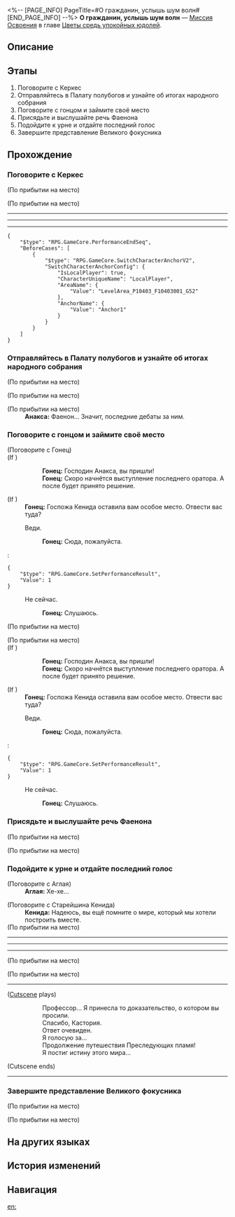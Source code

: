 <%-- [PAGE_INFO]
PageTitle=#О гражданин, услышь шум волн#
[END_PAGE_INFO] --%>
{{Дополнить|Диалоги.}}
{{Миссия Инфобокс
|id              = 1040308
|Название        = 
|Изображение     = Миссия О гражданин, услышь шум волн.png
|Тип             = Миссия Освоения
|Событие         = 
|Глава           = Цветы средь упокойных юдолей
|Условия         = Завершена [[Миссия Освоения]] «[[О лодочник, переправь меня через поток]]»
|Персонажи       = Аглая; Анакса; Гонец; Кенида; Первопроходец
|СтартЛокация    = [[Амфореус]] — [[Палата полубогов: Рассветная вершина]]
|Мир             = Амфореус
|Предыдущая      = О лодочник, переправь меня через поток
|Следующая       = О учёный, жди у ворот истины
|Награды         = Опыт Освоения*500; Звёздный нефрит*60; Путеводитель путешественника*3; Очищенный эфир*3; Небесная амброзия*120; Кредиты*40 000
}}
'''О гражданин, услышь шум волн''' — [[Миссия Освоения]] в главе [[Цветы средь упокойных юдолей]].

==Описание==
{{Описание|Когда пятнадцатый час врат подошёл к концу, на народном собрании Фаенон произнёс речь от лица всех златиусов о продолжении пути Преследующих пламя, получив всеобщую поддержку. Дух Анаксы засвидетельствовал близнецов в воспоминаниях Кефала. Убедившись, что по завершении пути Преследующих пламя он станет титаном эры воскресающей земли, он бросил последний керамический черепок - народное собрание постановило продолжение пути Преследующих пламя. После «предательства» Сената Анакса публично раскрыл злодеяния старейшин и объявил себя их соучастником.}}

==Этапы==
# Поговорите с Керкес
# Отправляйтесь в Палату полубогов и узнайте об итогах народного собрания
# Поговорите с гонцом и займите своё место
# Присядьте и выслушайте речь Фаенона
# Подойдите к урне и отдайте последний голос
# Завершите представление Великого фокусника

==Прохождение==
{{Дополнить}}
===Поговорите с Керкес===
{{Описание миссии|тип=Миссия Освоения|локация=Палата полубогов: Рассветная вершина|Народное собрание, на котором обсуждается завершение путешествия Преследующих пламя, вот-вот закончится. Вскоре все узнают, за какое будущее они проголосовали.<br />Ваш пятнадцатый час врат подходит к концу. Скоро начнётся последнее представление.}}
{{Диалог Начало}}
;(По прибытии на место)

;(По прибытии на место)
----
:{{tx}}
----
:{{tx}}
----
:{{tx}}
<pre>{
	"$type": "RPG.GameCore.PerformanceEndSeq",
	"BeforeCases": [
		{
			"$type": "RPG.GameCore.SwitchCharacterAnchorV2",
			"SwitchCharacterAnchorConfig": {
				"IsLocalPlayer": true,
				"CharacterUniqueName": "LocalPlayer",
				"AreaName": {
					"Value": "LevelArea_P10403_F10403001_G52"
				},
				"AnchorName": {
					"Value": "Anchor1"
				}
			}
		}
	]
}</pre>
{{Диалог Конец}}

===Отправляйтесь в Палату полубогов и узнайте об итогах народного собрания===
{{Диалог Начало}}
;(По прибытии на место)

;(По прибытии на место)
:{{tx}}

;(По прибытии на место)
:'''Анакса:''' Фаенон... Значит, последние дебаты за ним.
{{Диалог Конец}}

===Поговорите с гонцом и займите своё место===
{{Диалог Начало}}

;(Поговорите с Гонец)
;(If {{cx}}<!--during performance 104030805-->)
::'''Гонец:''' Господин Анакса, вы пришли!
::'''Гонец:''' Скоро начнётся выступление последнего оратора. А после будет принято решение.
;(If {{cx}}<!--not during performance 104030805-->)
:'''Гонец:''' Госпожа Кенида оставила вам особое место. Отвести вас туда?
:{{Диалог|Стрелка}} Веди.
::'''Гонец:''' Сюда, пожалуйста.
:<pre>{
	"$type": "RPG.GameCore.SetPerformanceResult",
	"Value": 1
}</pre>
:{{Диалог|Выход}} Не сейчас.
::'''Гонец:''' Слушаюсь.
;(По прибытии на место)

;(По прибытии на место)
;(If {{cx}}<!--during performance 104030805-->)
::'''Гонец:''' Господин Анакса, вы пришли!
::'''Гонец:''' Скоро начнётся выступление последнего оратора. А после будет принято решение.
;(If {{cx}}<!--not during performance 104030805-->)
:'''Гонец:''' Госпожа Кенида оставила вам особое место. Отвести вас туда?
:{{Диалог|Стрелка}} Веди.
::'''Гонец:''' Сюда, пожалуйста.
:<pre>{
	"$type": "RPG.GameCore.SetPerformanceResult",
	"Value": 1
}</pre>
:{{Диалог|Выход}} Не сейчас.
::'''Гонец:''' Слушаюсь.
{{Диалог Конец}}

===Присядьте и выслушайте речь Фаенона===
{{Диалог Начало}}
;(По прибытии на место)

;(По прибытии на место)
:{{tx}}
:{{tx}}
:{{tx}}
{{Диалог Конец}}

===Подойдите к урне и отдайте последний голос===
{{Описание миссии|тип=Миссия Освоения|локация=Палата полубогов: Рассветная вершина|Народное собрание, на котором обсуждается завершение путешествия Преследующих пламя, вот-вот закончится. Вскоре все узнают, за какое будущее они проголосовали.<br />В ваших руках последний голос, который определит судьбу Амфореуса. Каким же он будет?}}
{{Диалог Начало}}

;(Поговорите с Аглая)
:'''Аглая:''' Хе-хе...

;(Поговорите с Старейшина Кенида)
:'''Кенида:''' Надеюсь, вы ещё помните о мире, который мы хотели построить вместе.
;(По прибытии на место)
:{{tx}}
----
:{{tx}}
----
:{{tx}}
----
:{{tx}}
;(По прибытии на место)

;(По прибытии на место)
----
;([[#Gallery|Cutscene]] plays)
::Профессор... Я принесла то доказательство, о котором вы просили.
::Спасибо, Кастория.
::Ответ очевиден.
::Я голосую за...
::Продолжение путешествия Преследующих пламя!
::Я постиг истину этого мира...
;(Cutscene ends)
----
{{Диалог Конец}}

===Завершите представление Великого фокусника===
{{Описание миссии|тип=Миссия Освоения|локация=Палата полубогов: Рассветная вершина|Народное собрание, на котором обсуждается завершение путешествия Преследующих пламя, вот-вот закончится. Вскоре все узнают, за какое будущее они проголосовали.<br />Как глупо пытаться решить судьбу мира голосованием, когда конец света вот-вот настанет... Ваша профессиональная этика требует преподать этим глупцам урок.}}
{{Диалог Начало}}
;(По прибытии на место)

;(По прибытии на место)
:{{tx}}
:{{tx}}
:{{tx}}
:{{tx}}
{{Диалог Конец}}

==На других языках==
{{На других языках
|en   = Citizen, Listen to Those Roaring Tides
|zhs  = 公民啊，倾听那汹涌潮声
|zht  = 公民啊，傾聽那洶湧潮聲
|ja   = 市民よ、激浪に耳を傾けよ
|ko   = 시민이여, 거센 파도 소리를 들어라
|es   = Ciudadano, escucha las mareas turbulentas
|fr   = Ô citoyens, écoutez le grondement des marées déchaînées
|ru   = О гражданин, услышь шум волн
|th   = พลเมืองเอ๋ย จงฟังเสียงคลื่นโหมซัด
|vi   = Công Dân, Hãy Lắng Nghe Tiếng Sóng Dâng Trào
|de   = O Bürger, lausche jenen tosenden Gezeiten
|id   = Warga Sekalian, Dengarlah Deru Ombak yang Mengamuk
|pt   = Cidadão, Escute as Marés Rugindo
}}

==История изменений==
{{История изменений|3.5}}

==Навигация==
{{Миссия Освоения Навбокс|Глава }}

[[en:]]
